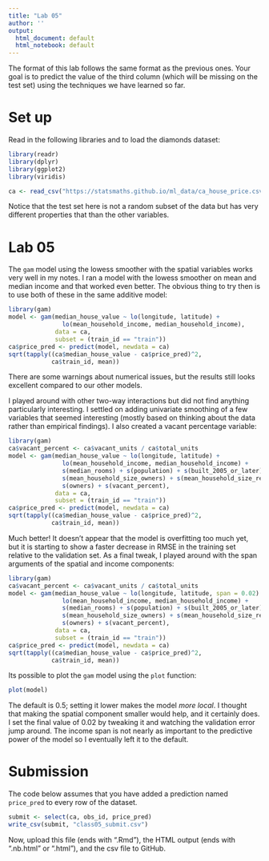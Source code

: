 ```yaml
---
title: "Lab 05"
author: ''
output:
  html_document: default
  html_notebook: default
---
```


The format of this lab follows the same format as the previous
ones. Your goal is to predict the value of the third column
(which will be missing on the test set) using the techniques
we have learned so far.

# Set up

Read in the following libraries and to load the diamonds dataset:

```r
library(readr)
library(dplyr)
library(ggplot2)
library(viridis)

ca <- read_csv("https://statsmaths.github.io/ml_data/ca_house_price.csv")
```

Notice that the test set here is not a random subset of the data but
has very different properties that than the other variables.

# Lab 05

The `gam` model using the lowess smoother with the spatial variables
works very well in my notes. I ran a model with the lowess smoother
on mean and median income and that worked even better. The obvious
thing to try then is to use both of these in the same additive model:

```r
library(gam)
model <- gam(median_house_value ~ lo(longitude, latitude) +
               lo(mean_household_income, median_household_income),
             data = ca,
             subset = (train_id == "train"))
ca$price_pred <- predict(model, newdata = ca)
sqrt(tapply((ca$median_house_value - ca$price_pred)^2,
            ca$train_id, mean))
```

There are some warnings about numerical issues, but the results still
looks excellent compared to our other models. 

I played around with other two-way interactions but did not find anything
particularly interesting. I settled on adding univariate smoothing of a
few variables that seemed interesting (mostly based on thinking about the
data rather than empirical findings). I also created a vacant percentage
variable:

```r
library(gam)
ca$vacant_percent <- ca$vacant_units / ca$total_units
model <- gam(median_house_value ~ lo(longitude, latitude) +
               lo(mean_household_income, median_household_income) +
               s(median_rooms) + s(population) + s(built_2005_or_later) +
               s(mean_household_size_owners) + s(mean_household_size_renters) +
               s(owners) + s(vacant_percent),
             data = ca,
             subset = (train_id == "train"))
ca$price_pred <- predict(model, newdata = ca)
sqrt(tapply((ca$median_house_value - ca$price_pred)^2,
            ca$train_id, mean))
```

Much better! It doesn't appear that the model is overfitting too much
yet, but it is starting to show a faster decrease in RMSE in the training
set relative to the validation set. As a final tweak, I played around with
the span arguments of the spatial and income components:

```r
library(gam)
ca$vacant_percent <- ca$vacant_units / ca$total_units
model <- gam(median_house_value ~ lo(longitude, latitude, span = 0.02) +
               lo(mean_household_income, median_household_income) +
               s(median_rooms) + s(population) + s(built_2005_or_later) +
               s(mean_household_size_owners) + s(mean_household_size_renters) +
               s(owners) + s(vacant_percent),
             data = ca,
             subset = (train_id == "train"))
ca$price_pred <- predict(model, newdata = ca)
sqrt(tapply((ca$median_house_value - ca$price_pred)^2,
            ca$train_id, mean))
```

Its possible to plot the `gam` model using the `plot`
function:

```r
plot(model)
```

The default is 0.5; setting it lower makes the model *more local*. I thought
that making the spatial component smaller would help, and it certainly does.
I set the final value of 0.02 by tweaking it and watching the validation error
jump around. The income span is not nearly as important to the predictive
power of the  model so I eventually left it to the default.

# Submission

The code below assumes that you have added a prediction named
`price_pred` to every row of the dataset.

```r
submit <- select(ca, obs_id, price_pred)
write_csv(submit, "class05_submit.csv")
```

Now, upload this file (ends with ".Rmd"), the HTML output
(ends with ".nb.html" or ".html"), and the csv file to
GitHub.
